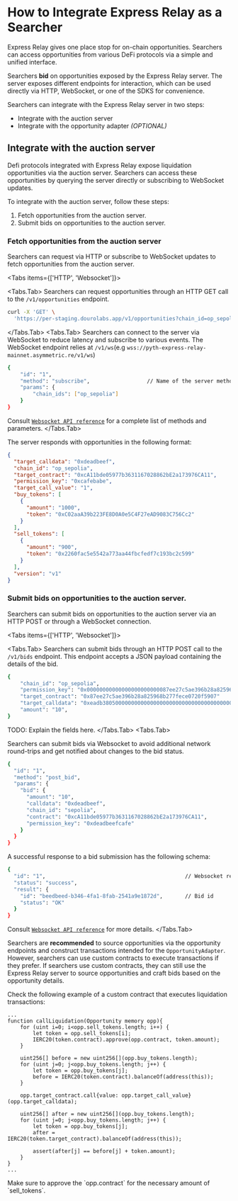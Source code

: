 
# How to Integrate Express Relay as a Searcher

Express Relay gives one place stop for on-chain opportunities. Searchers can access opportunities from various DeFi protocols via a simple and unified interface. 

Searchers **bid** on opportunities exposed by the Express Relay server.
The server exposes different endpoints for interaction, which can be used directly via HTTP, WebSocket, or one of the SDKS for convenience.


Searchers can integrate with the Express Relay server in two steps:
- Integrate with the auction server
- Integrate with the opportunity adapter _(OPTIONAL)_




## Integrate with the auction server

Defi protocols integrated with Express Relay expose liquidation opportunities via the auction server. 
Searchers can access these opportunities by querying the server directly or subscribing to WebSocket updates.

To integrate with the auction server, follow these steps:
1. Fetch opportunities from the auction server.
1. Submit bids on opportunities to the auction server.

<Steps>

### Fetch opportunities from the auction server

Searchers can request via HTTP or subscribe to WebSocket updates to fetch opportunities from the auction server.

<Tabs items={['HTTP', 'Websocket']}>

<Tabs.Tab>
Searchers can request opportunities through an HTTP GET call to the `/v1/opportunities` endpoint. 

```bash copy
curl -X 'GET' \
  'https://per-staging.dourolabs.app/v1/opportunities?chain_id=op_sepolia&mode=live&permission_key=0xdeadbeef&from_time=2024-05-23T21%3A26%3A57.329954Z'
```
</Tabs.Tab>
<Tabs.Tab>
Searchers can connect to the server via WebSocket to reduce latency and subscribe to various events. The WebSocket endpoint relies at `/v1/ws`(e.g `wss://pyth-express-relay-mainnet.asymmetric.re/v1/ws`)

```bash copy
{
    "id": "1",
    "method": "subscribe",                  // Name of the server method to invoke
    "params": {
        "chain_ids": ["op_sepolia"]
    }
}
```

Consult [`Websocket API reference`](./websocket-api-reference.mdx) for a complete list of methods and parameters.
</Tabs.Tab>
</Tabs>

The server responds with opportunities in the following format:

```json copy
{
  "target_calldata": "0xdeadbeef",                                      // Calldata to perform liquidation
  "chain_id": "op_sepolia",                                             
  "target_contract": "0xcA11bde05977b3631167028862bE2a173976CA11",      // Protocol contract address to call for liquidation
  "permission_key": "0xcafebabe",                                       // Unique identifier for the liquidation opportunity
  "target_call_value": "1",                                             // Value(in Wei) to send with to the Protocol contract.
  "buy_tokens": [                                                       // Tokens to buy (Collateral)
    {
      "amount": "1000",
      "token": "0xC02aaA39b223FE8D0A0e5C4F27eAD9083C756Cc2"
    }
  ],
  "sell_tokens": [                                                      // Tokens to sell (Oustadaing Debt)
    {
      "amount": "900",
      "token": "0x2260fac5e5542a773aa44fbcfedf7c193bc2c599"
    }
  ],
  "version": "v1"                                                       // Opportunity format version
}
```



### Submit bids on opportunities to the auction server.

Searchers can submit bids on opportunities to the auction server via an HTTP POST or through a WebSocket connection.

<Tabs items={['HTTP', 'Websocket']}>

<Tabs.Tab>
Searchers can submit bids through an HTTP POST call to the `/v1/bids` endpoint. This endpoint accepts a JSON payload containing the details of the bid.

```bash copy
{
    "chain_id": "op_sepolia",
    "permission_key": "0x00000000000000000000000087ee27c5ae396b28a825968b277fece0720f5907000000000000000000000000000000000000000000000000000000000000004000000000000000000000000000000000000000000000000000000000000000200000000000000000000000000000000000000000000000000000000000000000",
    "target_contract": "0x87ee27c5ae396b28a825968b277fece0720f5907"
    "target_calldata": "0xeadb38050000000000000000000000000000000000000000000000000000000000000064",
    "amount": "10",
}
```

TODO: Explain the fields here.
</Tabs.Tab>
<Tabs.Tab>

Searchers can submit bids via Websocket to avoid additional network round-trips and get notified about changes to the bid status.

```bash copy
{
  "id": "1",
  "method": "post_bid",
  "params": {
    "bid": {
      "amount": "10",
      "calldata": "0xdeadbeef",
      "chain_id": "sepolia",
      "contract": "0xcA11bde05977b3631167028862bE2a173976CA11",
      "permission_key": "0xdeadbeefcafe"
    }
  }
}
```

A successful response to a bid submission has the following schema:

```bash copy
{
  "id": "1",                                            // Websocket request id
  "status": "success",
  "result": {
    "id": "beedbeed-b346-4fa1-8fab-2541a9e1872d",       // Bid id
    "status": "OK"
  }
}
```

Consult [`Websocket API reference`](./websocket-api-reference.mdx) for more details.
</Tabs.Tab>
</Tabs>
</Steps>


Searchers are **recommended** to source opportunities via the opportunity endpoints and construct transactions intended for the `OpportunityAdapter`.
However, searchers can use custom contracts to execute transactions if they prefer.
If searchers use custom contracts, they can still use the Express Relay server to source opportunities and craft bids based on the opportunity details.

Check the following example of a custom contract that executes liquidation transactions:

```solidity copy
...
function callLiquidation(Opportunity memory opp){
    for (uint i=0; i<opp.sell_tokens.length; i++) {
        let token = opp.sell_tokens[i];
        IERC20(token.contract).approve(opp.contract, token.amount);
    }

    uint256[] before = new uint256[](opp.buy_tokens.length);
    for (uint j=0; j<opp.buy_tokens.length; j++) {
        let token = opp.buy_tokens[j];
        before = IERC20(token.contract).balanceOf(address(this));
    }

    opp.target_contract.call{value: opp.target_call_value}(opp.target_calldata);

    uint256[] after = new uint256[](opp.buy_tokens.length);
    for (uint j=0; j<opp.buy_tokens.length; j++) {
        let token = opp.buy_tokens[j];
        after = IERC20(token.target_contract).balanceOf(address(this));

        assert(after[j] == before[j] + token.amount);
    }
}
...
```

<Callout type="info" emoji="ℹ️"> 
Make sure to approve the `opp.contract` for the necessary amount of `sell_tokens`. 
</Callout>
